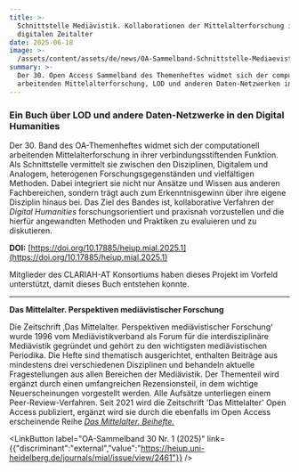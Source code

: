 ```yaml
---
title: >-
  Schnittstelle Mediävistik. Kollaborationen der Mittelalterforschung im
  digitalen Zeitalter
date: 2025-06-18
image: >-
  /assets/content/assets/de/news/OA-Sammelband-Schnittstelle-Mediaevistik/image.png
summary: >-
  Der 30. Open Access Sammelband des Themenheftes widmet sich der computationell
  arbeitenden Mittelalterforschung, LOD und anderen Daten-Netzwerken in den DH.
---
```

### Ein Buch über LOD und andere Daten-Netzwerke in den Digital Humanities

Der 30. Band des OA-Themenheftes widmet sich der computationell arbeitenden Mittelalterforschung in ihrer verbindungsstiftenden Funktion. Als Schnittstelle vermittelt sie zwischen den Disziplinen, Digitalem und Analogem, heterogenen Forschungsgegenständen und vielfältigen Methoden. Dabei integriert sie nicht nur Ansätze und Wissen aus anderen Fachbereichen, sondern trägt auch zum Erkenntnisgewinn über ihre eigene Disziplin hinaus bei. Das Ziel des Bandes ist, kollaborative Verfahren der *Digital Humanities* forschungsorientiert und praxisnah vorzustellen und die hierfür angewandten Methoden und Praktiken zu evaluieren und zu diskutieren.

**DOI:** [https://doi.org/10.17885/heiup.mial.2025.1](https://doi.org/10.17885/heiup.mial.2025.1)

Mitglieder des CLARIAH-AT Konsortiums haben dieses Projekt im Vorfeld unterstützt, damit dieses Buch entstehen konnte.

---

**Das Mittelalter. Perspektiven mediävistischer Forschung**

Die Zeitschrift ‚Das Mittelalter. Perspektiven mediävistischer Forschung‘ wurde 1996 vom Mediävistikverband als Forum für die interdisziplinäre Mediävistik gegründet und gehört zu den wichtigsten mediävistischen Periodika. Die Hefte sind thematisch ausgerichtet, enthalten Beiträge aus mindestens drei verschiedenen Disziplinen und behandeln aktuelle Fragestellungen aus allen Bereichen der Mediävistik. Der Thementeil wird ergänzt durch einen umfangreichen Rezensionsteil, in dem wichtige Neuerscheinungen vorgestellt werden. Alle Aufsätze unterliegen einem Peer-Review-Verfahren. Seit 2021 wird die Zeitschrift 'Das Mittelalter' Open Access publiziert, ergänzt wird sie durch die ebenfalls im Open Access erscheinende Reihe [*Das Mittelalter. Beihefte.*](https://heiup.uni-heidelberg.de/catalog/series/mabh "Informationen über die Reihe \"Das Mittelalter. Beihefte\"")

<LinkButton label="OA-Sammelband 30 Nr. 1 (2025)" link={{"discriminant":"external","value":"https://heiup.uni-heidelberg.de/journals/mial/issue/view/2461"}} />

